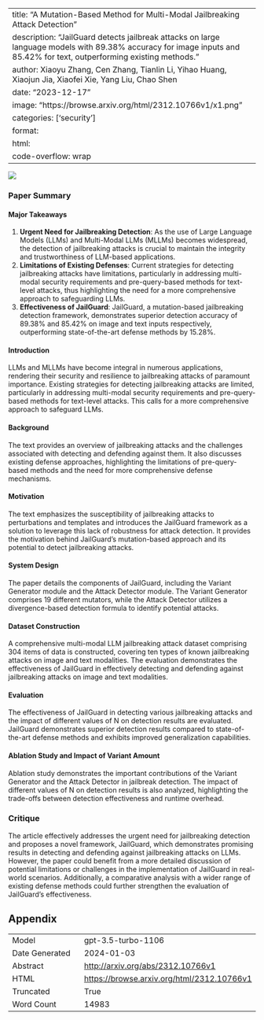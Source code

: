 
---
title: "A Mutation-Based Method for Multi-Modal Jailbreaking Attack Detection"
description: "JailGuard detects jailbreak attacks on large language models with 89.38% accuracy for image inputs and 85.42% for text, outperforming existing methods."
author: Xiaoyu Zhang, Cen Zhang, Tianlin Li, Yihao Huang, Xiaojun Jia, Xiaofei Xie, Yang Liu, Chao Shen
date: "2023-12-17"
image: "https://browse.arxiv.org/html/2312.10766v1/x1.png"
categories: ['security']
format:
  html:
    code-overflow: wrap
---

![](https://browse.arxiv.org/html/2312.10766v1/x1.png)

### Paper Summary

#### Major Takeaways
1. **Urgent Need for Jailbreaking Detection**: As the use of Large Language Models (LLMs) and Multi-Modal LLMs (MLLMs) becomes widespread, the detection of jailbreaking attacks is crucial to maintain the integrity and trustworthiness of LLM-based applications.
2. **Limitations of Existing Defenses**: Current strategies for detecting jailbreaking attacks have limitations, particularly in addressing multi-modal security requirements and pre-query-based methods for text-level attacks, thus highlighting the need for a more comprehensive approach to safeguarding LLMs.
3. **Effectiveness of JailGuard**: JailGuard, a mutation-based jailbreaking detection framework, demonstrates superior detection accuracy of 89.38% and 85.42% on image and text inputs respectively, outperforming state-of-the-art defense methods by 15.28%.

#### Introduction
LLMs and MLLMs have become integral in numerous applications, rendering their security and resilience to jailbreaking attacks of paramount importance. Existing strategies for detecting jailbreaking attacks are limited, particularly in addressing multi-modal security requirements and pre-query-based methods for text-level attacks. This calls for a more comprehensive approach to safeguard LLMs.

#### Background
The text provides an overview of jailbreaking attacks and the challenges associated with detecting and defending against them. It also discusses existing defense approaches, highlighting the limitations of pre-query-based methods and the need for more comprehensive defense mechanisms.

#### Motivation
The text emphasizes the susceptibility of jailbreaking attacks to perturbations and templates and introduces the JailGuard framework as a solution to leverage this lack of robustness for attack detection. It provides the motivation behind JailGuard's mutation-based approach and its potential to detect jailbreaking attacks.

#### System Design
The paper details the components of JailGuard, including the Variant Generator module and the Attack Detector module. The Variant Generator comprises 19 different mutators, while the Attack Detector utilizes a divergence-based detection formula to identify potential attacks.

#### Dataset Construction
A comprehensive multi-modal LLM jailbreaking attack dataset comprising 304 items of data is constructed, covering ten types of known jailbreaking attacks on image and text modalities. The evaluation demonstrates the effectiveness of JailGuard in effectively detecting and defending against jailbreaking attacks on image and text modalities.

#### Evaluation
The effectiveness of JailGuard in detecting various jailbreaking attacks and the impact of different values of N on detection results are evaluated. JailGuard demonstrates superior detection results compared to state-of-the-art defense methods and exhibits improved generalization capabilities.

#### Ablation Study and Impact of Variant Amount
Ablation study demonstrates the important contributions of the Variant Generator and the Attack Detector in jailbreak detection. The impact of different values of N on detection results is also analyzed, highlighting the trade-offs between detection effectiveness and runtime overhead.

### Critique
The article effectively addresses the urgent need for jailbreaking detection and proposes a novel framework, JailGuard, which demonstrates promising results in detecting and defending against jailbreaking attacks on LLMs. However, the paper could benefit from a more detailed discussion of potential limitations or challenges in the implementation of JailGuard in real-world scenarios. Additionally, a comparative analysis with a wider range of existing defense methods could further strengthen the evaluation of JailGuard's effectiveness.

## Appendix

|          |          |
|----------|----------|
| Model     | gpt-3.5-turbo-1106       |
| Date Generated     | 2024-01-03       |
| Abstract | [http://arxiv.org/abs/2312.10766v1](http://arxiv.org/abs/2312.10766v1)        |
| HTML     | [https://browse.arxiv.org/html/2312.10766v1](https://browse.arxiv.org/html/2312.10766v1)       |
| Truncated       | True       |
| Word Count       | 14983       |